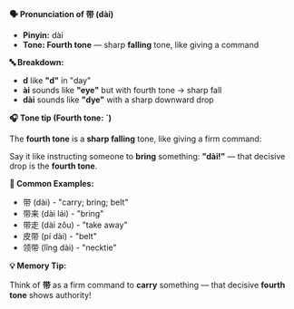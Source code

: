 **🗣️ Pronunciation of 带 (dài)**

- **Pinyin:** dài
- **Tone: Fourth tone** — sharp **falling** tone, like giving a command

**🔤 Breakdown:**

- **d** like **"d"** in "day"
- **ài** sounds like **"eye"** but with fourth tone → sharp fall
- **dài** sounds like **"dye"** with a sharp downward drop

**🎧 Tone tip (Fourth tone: ˋ)**

The **fourth tone** is a **sharp falling** tone, like giving a firm command:

Say it like instructing someone to **bring** something: **"dài!"** — that decisive drop is the
**fourth tone**.

**📝 Common Examples:**

- 带 (dài) - "carry; bring; belt"
- 带来 (dài lái) - "bring"
- 带走 (dài zǒu) - "take away"
- 皮带 (pí dài) - "belt"
- 领带 (lǐng dài) - "necktie"

**💡 Memory Tip:**

Think of **带** as a firm command to **carry** something — that decisive **fourth tone** shows
authority!
